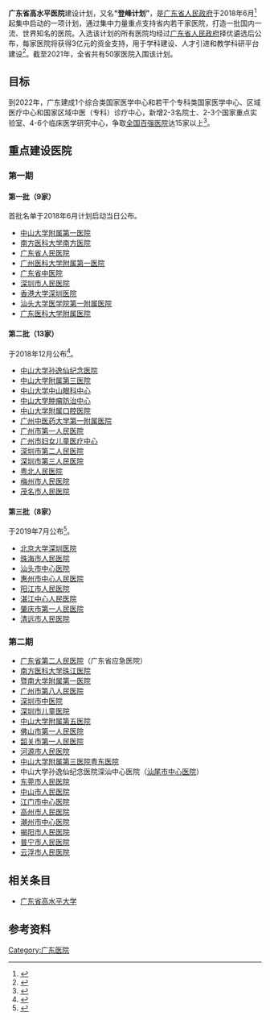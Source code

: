 '''广东省高水平医院'''建设计划，又名'''“登峰计划”'''，是[[广东省人民政府|广东省人民政府]]于2018年6月<ref>{{Cite web|title=我省启动高水平医院建设“登峰计划”|url=http://www.sohu.com/a/234427355_456079|accessdate=2021-03-13|work=www.sohu.com|language=en}}</ref>起集中启动的一项计划，通过集中力量重点支持省内若干家医院，打造一批国内一流、世界知名的医院。入选该计划的所有医院均经过[[广东省人民政府|广东省人民政府]]择优遴选后公布，每家医院将获得3亿元的资金支持，用于学科建设、人才引进和教学科研平台建设<ref>{{Cite web|title=广东高水平医院扩至50家！新增20家各获3亿元支持建设_广州日报大洋网|url=https://news.dayoo.com/gzrbrmt/202103/13/158562_53829923.htm|accessdate=2021-03-13|last=gzck|work=news.dayoo.com|language=zh-CN}}</ref>。截至2021年，全省共有50家医院入围该计划。

== 目标 ==
到2022年，广东建成1个综合类国家医学中心和若干个专科类国家医学中心、区域医疗中心和国家区域中医（专科）诊疗中心，新增2-3名院士、2-3个国家重点实验室、4-6个临床医学研究中心，争取[[全国百强医院|全国百强医院]]达15家以上<ref>{{Cite web|title=我省启动高水平医院建设“登峰计划” 对标国内最优国际一流 高质量推进实施登峰计划|url=http://www.gd.gov.cn/ywdt/szfdt/201806/t20180607_271406.htm|accessdate=2021-03-13|work=www.gd.gov.cn}}</ref>。

== 重点建设医院 ==

=== 第一期 ===

==== 第一批（9家） ====
首批名单于2018年6月计划启动当日公布。

* [[中山大学附属第一医院|中山大学附属第一医院]]
* [[南方医科大学南方医院|南方医科大学南方医院]]
* [[广东省人民医院|广东省人民医院]]
* [[广州医科大学附属第一医院|广州医科大学附属第一医院]]
* [[广东省中医院|广东省中医院]]
* [[深圳市人民医院|深圳市人民医院]]
* [[香港大学深圳医院|香港大学深圳医院]]
* [[汕头大学医学院第一附属医院|汕头大学医学院第一附属医院]]
* [[广东医科大学附属医院|广东医科大学附属医院]]

==== 第二批（13家） ====
于2018年12月公布<ref>{{Cite web|title=广东省人民政府办公厅关于公布广东省高水平医院第二批重点建设医院的通知  广东省人民政府门户网站|url=http://www.gd.gov.cn/zwgk/wjk/qbwj/ybh/content/post_1053809.html|accessdate=2021-03-13|work=www.gd.gov.cn|archive-date=2019-03-09|archive-url=https://web.archive.org/web/20190309202435/http://www.gd.gov.cn/zwgk/wjk/qbwj/ybh/content/post_1053809.html|dead-url=no}}</ref>。

* [[中山大学孙逸仙纪念医院|中山大学孙逸仙纪念医院]]
* [[中山大学附属第三医院|中山大学附属第三医院]]
* [[中山大學中山眼科中心|中山大学中山眼科中心]]
* [[中山大学肿瘤防治中心|中山大学肿瘤防治中心]]
* [[中山大学附属口腔医院|中山大学附属口腔医院]]
* [[广州中医药大学第一附属医院|广州中医药大学第一附属医院]]
* [[广州市第一人民医院|广州市第一人民医院]]
* [[广州市妇女儿童医疗中心|广州市妇女儿童医疗中心]]
* [[深圳市第二人民医院|深圳市第二人民医院]]
* [[深圳市第三人民医院|深圳市第三人民医院]]
* [[粤北人民医院|粤北人民医院]]
* [[梅州市人民医院|梅州市人民医院]]
* [[茂名市人民医院|茂名市人民医院]]

==== 第三批（8家） ====
于2019年7月公布<ref>{{Cite web|title=广东省人民政府办公厅关于公布广东省高水平医院第三批重点建设医院名单的通知|url=http://mpa.gd.gov.cn/zwgk/zcfg/dfzfgz/content/post_2539314.html|accessdate=2021-03-13|work=mpa.gd.gov.cn|archive-date=2020-07-03|archive-url=https://web.archive.org/web/20200703041728/http://mpa.gd.gov.cn/zwgk/zcfg/dfzfgz/content/post_2539314.html|dead-url=no}}</ref>。

* [[北京大学深圳医院|北京大学深圳医院]]
* [[珠海市人民医院|珠海市人民医院]]
* [[汕头市中心医院|汕头市中心医院]]
* [[惠州市中心人民医院|惠州市中心人民医院]]
* [[阳江市人民医院|阳江市人民医院]]
* [[湛江中心人民医院|湛江中心人民医院]]
* [[肇庆市第一人民医院|肇庆市第一人民医院]]
* [[清远市人民医院|清远市人民医院]]

=== 第二期 ===

* [[广东省第二人民医院|广东省第二人民医院]]（广东省应急医院）
* [[南方医科大学珠江医院|南方医科大学珠江医院]]
* [[暨南大学附属第一医院|暨南大学附属第一医院]]
* [[广州市第八人民医院|广州市第八人民医院]]
* [[深圳市中医院|深圳市中医院]]
* [[深圳市儿童医院|深圳市儿童医院]]
* [[中山大学附属第五医院|中山大学附属第五医院]]
* [[佛山市第一人民医院|佛山市第一人民医院]]
* [[韶关市第一人民医院|韶关市第一人民医院]]
* [[河源市人民医院|河源市人民医院]]
* [[中山大学附属第三医院粤东医院|中山大学附属第三医院粤东医院]]
* 中山大学孙逸仙纪念医院深汕中心医院（[[汕尾市中心医院|汕尾市中心医院]]）
* [[东莞市人民医院|东莞市人民医院]]
* [[中山市人民医院|中山市人民医院]]
* [[江门市中心医院|江门市中心医院]]
* [[高州市人民医院|高州市人民医院]]
* [[潮州市中心医院|潮州市中心医院]]
* [[揭阳市人民医院|揭阳市人民医院]]
* [[普宁市人民医院|普宁市人民医院]]
* [[云浮市人民医院|云浮市人民医院]]

== 相关条目 ==

* [[广东省高水平大学|广东省高水平大学]]

== 参考资料 ==
[[Category:广东医院|Category:广东医院]]